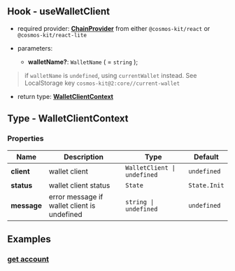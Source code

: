 ## Hook - useWalletClient

- required provider: [**ChainProvider**](https://docs.cosmology.zone/cosmos-kit/chain-provider) from either `@cosmos-kit/react` or `@cosmos-kit/react-lite`

- parameters:
  - **walletName?**: `WalletName` ( = `string` );

> if `walletName` is `undefined`, using `currentWallet` instead. See LocalStorage key `cosmos-kit@2:core//current-wallet`

- return type: [**WalletClientContext**](#type---walletclientcontext)

## Type - WalletClientContext

### Properties

| Name        | Description                                 | Type                        | Default      |
| ----------- | ------------------------------------------- | --------------------------- | ------------ |
| **client**  | wallet client                               | `WalletClient \| undefined` | `undefined`  |
| **status**  | wallet client status                        | `State`                     | `State.Init` |
| **message** | error message if wallet client is undefined | `string \| undefined`       | `undefined`  |

## Examples

### [get account](https://github.com/hyperweb-io/cosmos-kit/blob/main/packages/example/pages/tx.tsx)
